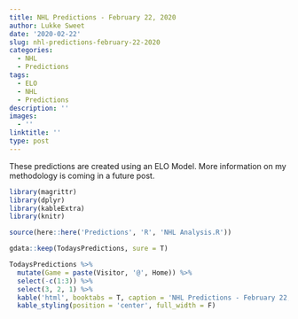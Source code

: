 ```yaml
---
title: NHL Predictions - February 22, 2020
author: Lukke Sweet
date: '2020-02-22'
slug: nhl-predictions-february-22-2020
categories:
  - NHL
  - Predictions
tags:
  - ELO
  - NHL
  - Predictions
description: ''
images:
  - ''
linktitle: ''
type: post
---
```





These predictions are created using an ELO Model.  More information on my methodology is coming in a future post.

```r

library(magrittr)
library(dplyr)
library(kableExtra)
library(knitr)

source(here::here('Predictions', 'R', 'NHL Analysis.R'))

gdata::keep(TodaysPredictions, sure = T)

TodaysPredictions %>%
  mutate(Game = paste(Visitor, '@', Home)) %>%
  select(-c(1:3)) %>%
  select(3, 2, 1) %>%
  kable('html', booktabs = T, caption = 'NHL Predictions - February 22, 2020', row.names = F) %>%
  kable_styling(position = 'center', full_width = F)

  
```
